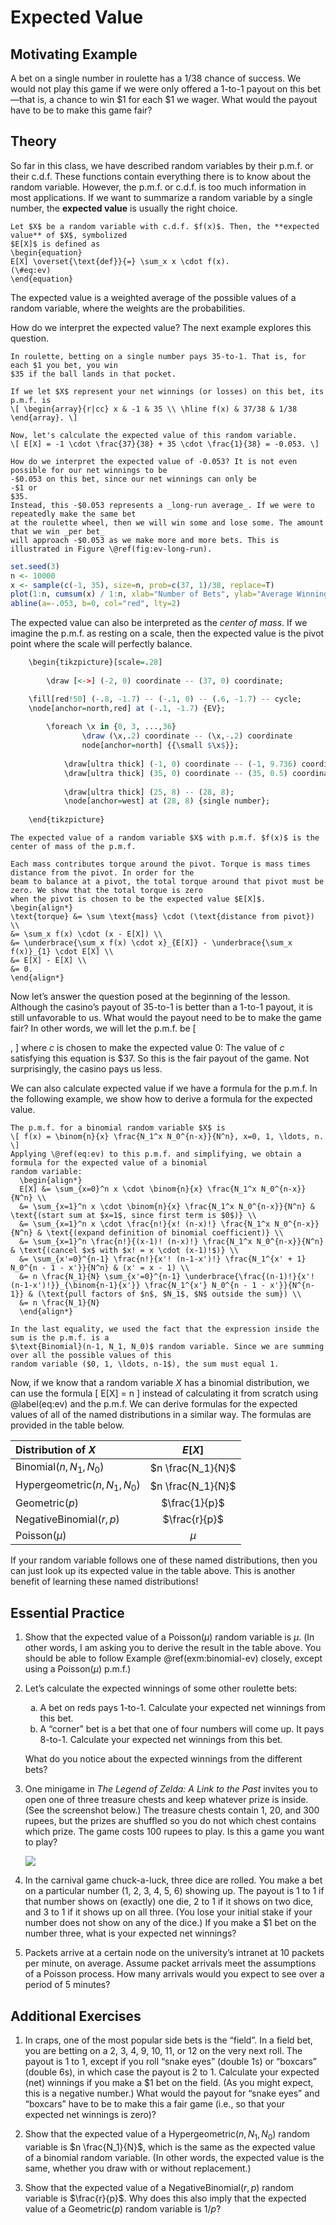 # Expected Value {#expected-value}

## Motivating Example {-}

A bet on a single number in roulette has a $1/38$ chance of success. 
We would not play this game if we were only offered a 1-to-1 payout on this bet---that 
is, a chance to win $1 for each 
$1 we wager. What would the payout have to be to make this game fair?
  
## Theory {-}

So far in this class, we have described random variables by their p.m.f. or their 
c.d.f. These functions contain everything there is to know about the random variable. 
However, the p.m.f. or c.d.f. is too much information in most applications. If we want to 
summarize a random variable by a single number, the **expected value** is usually 
the right choice.

```definition
Let $X$ be a random variable with c.d.f. $f(x)$. Then, the **expected value** of $X$, symbolized 
$E[X]$ is defined as 
\begin{equation}
E[X] \overset{\text{def}}{=} \sum_x x \cdot f(x).
(\#eq:ev)
\end{equation}
```

The expected value is a weighted average of the possible values of a random variable, where the 
weights are the probabilities.

How do we interpret the expected value? The next example explores this question.

```example
In roulette, betting on a single number pays 35-to-1. That is, for each $1 you bet, you win 
$35 if the ball lands in that pocket. 

If we let $X$ represent your net winnings (or losses) on this bet, its p.m.f. is 
\[ \begin{array}{r|cc} x & -1 & 35 \\ \hline f(x) & 37/38 & 1/38 \end{array}. \]

Now, let's calculate the expected value of this random variable.
\[ E[X] = -1 \cdot \frac{37}{38} + 35 \cdot \frac{1}{38} = -0.053. \]

How do we interpret the expected value of -0.053? It is not even possible for our net winnings to be
-$0.053 on this bet, since our net winnings can only be
-$1 or
$35.
Instead, this -$0.053 represents a _long-run average_. If we were to repeatedly make the same bet 
at the roulette wheel, then we will win some and lose some. The amount that we win _per bet_ 
will approach -$0.053 as we make more and more bets. This is illustrated in Figure \@ref(fig:ev-long-run).
```

```r
set.seed(3)
n <- 10000
x <- sample(c(-1, 35), size=n, prob=c(37, 1)/38, replace=T)
plot(1:n, cumsum(x) / 1:n, xlab="Number of Bets", ylab="Average Winnings Per Bet", type="l", xlim=c(1, n))
abline(a=-.053, b=0, col="red", lty=2)
```

The expected value can also be interpreted as the _center of mass_. If we imagine the p.m.f. as resting on a scale, 
then the expected value is the pivot point where the scale will perfectly balance.
```r
	\begin{tikzpicture}[scale=.28]
	
		\draw [<->] (-2, 0) coordinate -- (37, 0) coordinate;

    \fill[red!50] (-.8, -1.7) -- (-.1, 0) -- (.6, -1.7) -- cycle;
    \node[anchor=north,red] at (-.1, -1.7) {EV};
		
		\foreach \x in {0, 3, ...,36}
     			\draw (\x,.2) coordinate -- (\x,-.2) coordinate
				node[anchor=north] {{\small $\x$}};
		
			\draw[ultra thick] (-1, 0) coordinate -- (-1, 9.736) coordinate;
			\draw[ultra thick] (35, 0) coordinate -- (35, 0.5) coordinate;
			
			\draw[ultra thick] (25, 8) -- (28, 8);
			\node[anchor=west] at (28, 8) {single number};
	
	\end{tikzpicture}
```

```theorem
The expected value of a random variable $X$ with p.m.f. $f(x)$ is the center of mass of the p.m.f.
```
```proof
Each mass contributes torque around the pivot. Torque is mass times distance from the pivot. In order for the 
beam to balance at a pivot, the total torque around that pivot must be zero. We show that the total torque is zero 
when the pivot is chosen to be the expected value $E[X]$.
\begin{align*} 
\text{torque} &= \sum \text{mass} \cdot (\text{distance from pivot}) \\ 
&= \sum_x f(x) \cdot (x - E[X]) \\
&= \underbrace{\sum_x f(x) \cdot x}_{E[X]} - \underbrace{\sum_x f(x)}_{1} \cdot E[X] \\
&= E[X] - E[X] \\
&= 0.
\end{align*}
```

Now let's answer the question posed at the beginning of the lesson. Although the casino's payout of 35-to-1 is better 
than a 1-to-1 payout, it is still unfavorable to us. What would the payout need to be to make the game fair? 
In other words, we will let the p.m.f. be
\[ \begin{array}{r|cc} x & -1 & c \\ \hline f(x) & 37/38 & 1/38 \end{array}, \]
where $c$ is chosen to make the expected value 0: 
\begin{equation}
0 = E[X] = -1 \cdot \frac{37}{38} + c \cdot \frac{1}{38}.
\end{equation}
The value of $c$ satisfying this equation is $37. So this is the fair payout of the game. Not surprisingly, the 
casino pays us less.

We can also calculate expected value if we have a formula for the p.m.f. In the following example, we show how 
to derive a formula for the expected value.

```example
The p.m.f. for a binomial random variable $X$ is 
\[ f(x) = \binom{n}{x} \frac{N_1^x N_0^{n-x}}{N^n}, x=0, 1, \ldots, n. \]
Applying \@ref(eq:ev) to this p.m.f. and simplifying, we obtain a formula for the expected value of a binomial 
random variable:
  \begin{align*}
  E[X] &= \sum_{x=0}^n x \cdot \binom{n}{x} \frac{N_1^x N_0^{n-x}}{N^n} \\
  &= \sum_{x=1}^n x \cdot \binom{n}{x} \frac{N_1^x N_0^{n-x}}{N^n} & \text{(start sum at $x=1$, since first term is $0$)} \\
  &= \sum_{x=1}^n x \cdot \frac{n!}{x! (n-x)!} \frac{N_1^x N_0^{n-x}}{N^n} & \text{(expand definition of binomial coefficient)} \\
  &= \sum_{x=1}^n \frac{n!}{(x-1)! (n-x)!} \frac{N_1^x N_0^{n-x}}{N^n} & \text{(cancel $x$ with $x! = x \cdot (x-1)!$)} \\
  &= \sum_{x'=0}^{n-1} \frac{n!}{x'! (n-1-x')!} \frac{N_1^{x' + 1} N_0^{n - 1 - x'}}{N^n} & (x' = x - 1) \\
  &= n \frac{N_1}{N} \sum_{x'=0}^{n-1} \underbrace{\frac{(n-1)!}{x'! (n-1-x')!}}_{\binom{n-1}{x'}} \frac{N_1^{x'} N_0^{n - 1 - x'}}{N^{n-1}} & (\text{pull factors of $n$, $N_1$, $N$ outside the sum}) \\
  &= n \frac{N_1}{N} 
  \end{align*}
  
In the last equality, we used the fact that the expression inside the sum is the p.m.f. is a 
$\text{Binomial}(n-1, N_1, N_0)$ random variable. Since we are summing over all the possible values of this 
random variable ($0, 1, \ldots, n-1$), the sum must equal 1.
```

Now, if we know that a random variable $X$ has a binomial distribution, we can use the formula 
\[ E[X] = n\frac{N_1}{N} \]
instead of calculating it from scratch using \@label(eq:ev) and the p.m.f. We can 
derive formulas for the expected values of all of the named distributions in a similar way. 
The formulas are provided in the table below.

| Distribution of $X$  | $E[X]$  |
|:------|:--:|
| $\text{Binomial}(n, N_1, N_0)$ | $n \frac{N_1}{N}$ |
| $\text{Hypergeometric}(n, N_1, N_0)$ | $n \frac{N_1}{N}$ |
| $\text{Geometric}(p)$ | $\frac{1}{p}$ |
| $\text{NegativeBinomial}(r, p)$ | $\frac{r}{p}$ |
| $\text{Poisson}(\mu)$ | $\mu$ |

If your random variable follows one of these named distributions, 
then you can just look up its expected value in the table above. This is another 
benefit of learning these named distributions!

## Essential Practice {-}

1. Show that the expected value of a $\text{Poisson}(\mu)$ random variable is $\mu$. (In other words, I am 
asking you to derive the result in the table above. You should be able to follow Example \@ref(exm:binomial-ev) 
closely, except using a $\text{Poisson}(\mu)$ p.m.f.)

2. Let's calculate the expected winnings of some other roulette bets:

    a. A bet on reds pays 1-to-1. Calculate your expected net winnings from this bet.
    b. A "corner" bet is a bet that one of four numbers will come up. It pays 8-to-1. Calculate your expected net 
    winnings from this bet.
  
    What do you notice about the expected winnings from the different bets?

3. One minigame in _The Legend of Zelda: A Link to the Past_ invites you to open one of three 
treasure chests and keep whatever prize is inside. (See the screenshot below.) 
The treasure chests contain 1, 20, and 300 rupees, but the prizes are shuffled so you do not 
which chest contains which prize. The game costs 100 rupees to play. Is this a game you want to 
play?

    ![](https://gamefaqs1.cbsistatic.com/faqs/32/77032-739.png)

4. In the carnival game chuck-a-luck, three dice are rolled. You make a bet on a particular number (1, 2, 3, 4, 5, 6) showing up. The payout is 1 to 1 if that number shows on (exactly) one die, 2 to 1 if it shows on two dice, and 3 to 1 if it shows up on all three. (You lose your initial stake if your number does not show on any of the dice.) If you make a \$1 bet on the number three, what is your expected net winnings?

5. Packets arrive at a certain node on the university’s intranet at 10 packets per minute, on average.
Assume packet arrivals meet the assumptions of a Poisson process. 
How many arrivals would you expect to see over a period of 5 minutes?

## Additional Exercises {-}

1. In craps, one of the most popular side bets is the "field". In a field bet, you are betting on a 2, 3, 4, 9, 10, 11, or 12 on the very next roll. The payout is 1 to 1, except if you roll "snake eyes" (double 1s) or "boxcars" (double 6s), in which case the payout is 2 to 1. Calculate your expected (net) winnings if you make a $1 bet on the field. (As you might expect, this is a negative number.) What would the payout for "snake eyes" and "boxcars" have to be to make this a fair game (i.e., so that your expected net winnings is zero)?

2. Show that the expected value of a $\text{Hypergeometric}(n, N_1, N_0)$ random variable is $n \frac{N_1}{N}$, which 
is the same as the expected value of a binomial random variable. (In other words, the expected value is the same, 
whether you draw with or without replacement.)

3. Show that the expected value of a $\text{NegativeBinomial}(r, p)$ random variable is $\frac{r}{p}$. Why does 
this also imply that the expected value of a $\text{Geometric}(p)$ random variable is $1/p$?
